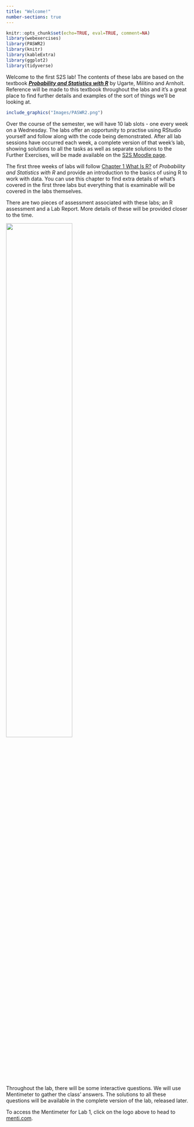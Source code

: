```yaml
---
title: "Welcome!"
number-sections: true
---
```


```r
knitr::opts_chunk$set(echo=TRUE, eval=TRUE, comment=NA)
library(webexercises)
library(PASWR2)
library(knitr)
library(kableExtra)
library(ggplot2)
library(tidyverse)
```

```{=html}
<!-- question callout example
:::{.question}
::::{.question-header}
Question
::::
::::{.question-container}
This is where the question text would go.
::::
:::
-->
```
Welcome to the first S2S lab! The contents of these labs are based on the textbook [***Probability and Statistics with R***](https://read.kortext.com/reader/pdf/92741/A){target="_blank"} by Ugarte, Militino and Arnholt. Reference will be made to this textbook throughout the labs and it's a great place to find further details and examples of the sort of things we'll be looking at.

```r
include_graphics("Images/PASWR2.png")
```

Over the course of the semester, we will have 10 lab slots - one every week on a Wednesday. The labs offer an opportunity to practise using RStudio yourself and follow along with the code being demonstrated. After all lab sessions have occurred each week, a complete version of that week's lab, showing solutions to all the tasks as well as separate solutions to the Further Exercises, will be made available on the [S2S Moodle page](https://moodle.gla.ac.uk/course/view.php?id=43654){target="_blank"}.

The first three weeks of labs will follow [Chapter 1 What Is R?](https://read.kortext.com/reader/pdf/92741/1){target="_blank"} of *Probability and Statistics with R* and provide an introduction to the basics of using R to work with data. You can use this chapter to find extra details of what's covered in the first three labs but everything that is examinable will be covered in the labs themselves.

There are two pieces of assessment associated with these labs; an R assessment and a Lab Report. More details of these will be provided closer to the time.

[![](Images/Mentimeter.svg){width="60%" fig-align="center"}](https://www.menti.com/){target="_blank"}

Throughout the lab, there will be some interactive questions. We will use Mentimeter to gather the class' answers. The solutions to all these questions will be available in the complete version of the lab, released later.

To access the Mentimeter for Lab 1, click on the logo above to head to [menti.com](https://www.menti.com/){target="_blank"}.
